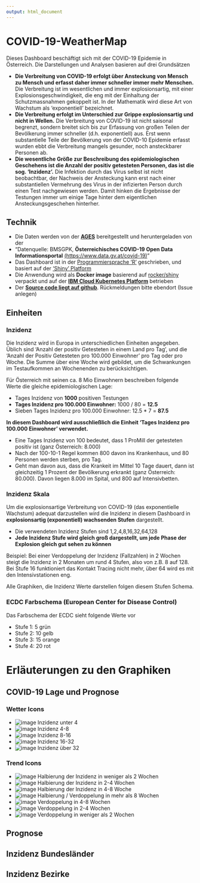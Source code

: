 ```yaml
---
output: html_document
---
```


# COVID-19-WeatherMap

Dieses Dashboard beschäftigt sich mit der COVID-19 Epidemie in Österreich. Die Darstellungen und Analysen basieren auf drei Grundsätzen

- **Die Verbreitung von COVID-19 erfolgt über Ansteckung von Mensch zu Mensch und erfasst daher immer schneller immer mehr Menschen.** Die Verbreitung ist im wesentlichen und immer explosionsartig, mit einer Explosionsgeschwindigkeit, die eng mit der Einhaltung der Schutzmassnahmen gekoppelt ist. In der Mathematik wird diese Art von Wachstum als 'exponentiell' bezeichnet. 
- **Die Verbreitung erfolgt im Unterschied zur Grippe explosionsartig und nicht in Wellen.** Die Verbreitung von COVID-19 ist nicht saisonal begrenzt, sondern breitet sich bis zur Erfassung von großen Teilen der Bevölkerung immer schneller (d.h. exponentiell) aus. Erst wenn substantielle Teile der Bevölkerung von der COVID-10 Epidemie erfasst wurden ebbt die Verbreitung mangels gesunder, noch ansteckbarer Personen ab.
- **Die wesentliche Größe zur Beschreibung des epidemiologischen Geschehens ist die Anzahl der positiv getesteten Personen, das ist die sog. 'Inzidenz'.**  Die Infektion durch das Virus selbst ist nicht beobachtbar, der Nachweis der Ansteckung kann erst nach einer substantiellen Vermehrung des Virus in der infizierten Person durch einen Test nachgewiesen werden. Damit hinken die Ergebnisse der Testungen immer um einige Tage hinter dem eigentlichen Ansteckungsgeschehen hinterher.

## Technik

- Die Daten werden von der **[AGES](https://covid19-dashboard.ages.at)** bereitgestellt und heruntergeladen von der
- "Datenquelle: BMSGPK, **Österreichisches COVID-19 Open Data Informationsportal** [(https://www.data.gv.at/covid-19)](https://www.data.gv.at/covid-19)"
- Das Dashboard ist in der [Programmiersprache 'R'](https://www.r-project.org) geschrieben, und basiert auf der ['Shiny' Platform](https://shiny.rstudio.com)
- Die Anwendung wird als **Docker image** basierend auf [rocker/shiny](https://hub.docker.com/r/rocker/shiny) verpackt und auf der **[IBM Cloud Kubernetes Platform](https://www.ibm.com/de-de/cloud/kubernetes-service)** betrieben 
- Der **[Source code liegt auf github](https://github.com/at062084/COVID-19-WeatherMap)**. Rückmeldungen bitte ebendort (Issue anlegen)


## Einheiten


### Inzidenz

Die Inzidenz wird in Europa in unterschiedlichen Einheiten angegeben. Üblich sind 'Anzahl der positiv Getesteten in einem Land pro Tag', und die 'Anzahl der Positiv Getesteten pro 100.000 Einwohner' pro Tag oder pro Woche. Die Summe über eine Woche wird gebildet, um die Schwankungen im Testaufkommen an Wochenenden zu berücksichtigen. 

Für Österreich mit seinen ca. 8 Mio Einwohnern beschreiben folgende Werte die gleiche epidemiologischen Lage:

- Tages Inzidenz von **1000** positiven Testungen
- **Tages Inzidenz pro 100.000 Einwohner:** 1000 / 80 = **12.5**
- Sieben Tages Inzidenz pro 100.000 Einwohner: 12.5 * 7 = **87.5**

**In diesem Dashboard wird ausschließlich die Einheit 'Tages Inzidenz pro 100.000 Einwohner' verwendet.**

- Eine Tages Inzidenz von 100 bedeutet, dass 1 ProMill der getesteten positiv ist (ganz Österreich: 8.000)
- Nach der 100-10-1 Regel kommen 800 davon ins Krankenhaus, und 80 Personen werden sterben, pro Tag.
- Geht man davon aus, dass die Krankeit im Mittel 10 Tage dauert, dann ist gleichzeitig 1 Prozent der Bevölkerung erkrankt (ganz Österreich: 80.000). Davon liegen 8.000 im Spital, und 800 auf Intensivbetten.

### Inzidenz Skala

Um die explosionsartige Verbreitung von COVID-19 (das exponentielle Wachstum) adequat darzustellen wird die Inzidenz in diesem Dashboard in **explosionsartig (exponentiell) wachsenden Stufen** dargestellt. 

- Die verwendeten Inzidenz Stufen sind 1,2,4,8,16,32,64,128
- **Jede Inzidenz Stufe wird gleich groß dargestellt, um jede Phase der Explosion gleich gut sehen zu können**

Beispiel: Bei einer Verdoppelung der Inzidenz (Fallzahlen) in 2 Wochen steigt die Inzidenz in 2 Monaten um rund 4 Stufen, also von z.B. 8 auf 128. Bei Stufe 16 funktioniert das Kontakt Tracing nicht mehr, über 64 wird es mit den Intensivstationen eng. 

Alle Graphiken, die Inzidenz Werte darstellen folgen diesem Stufen Schema. 


### ECDC Farbschema (European Center for Disease Control)

Das Farbschema der ECDC sieht folgende Werte vor

- Stufe 1: 5  grün
- Stufe 2: 10 gelb
- Stufe 3: 15 orange
- Stufe 4: 20 rot


# Erläuterungen zu den Graphiken

## COVID-19 Lage und Prognose

### Wetter Icons

- ![image](../www/iconWeather-Sun.png) Inzidenz unter 4 
- ![image](../www/iconWeather-Sun-Cloud.png) Inzidenz 4-8 
- ![image](../www/iconWeather-Rain.png) Inzidenz 8-16 
- ![image](../www/iconWeather-Rain.png) Inzidenz 16-32 
- ![image](../www/iconWeather-Thunder.png) Inzidenz über 32 

### Trend Icons

- ![image](../www/iconDirection-S.png) Halbierung der Inzidenz in weniger als 2 Wochen
- ![image](../www/iconDirection-SSE.png) Halbierung der Inzidenz in 2-4 Wochen
- ![image](../www/iconDirection-ESE.png) Halbierung der Inzidenz in 4-8 Woche
- ![image](../www/iconDirection-E.png) Halbierung / Verdoppelung in mehr als 8 Wochen
- ![image](../www/iconDirection-ENE.png) Verdoppelung in 4-8  Wochen
- ![image](../www/iconDirection-NNE.png) Verdoppelung in 2-4 Wochen
- ![image](../www/iconDirection-N.png) Verdoppelung in weniger als 2 Wochen


## Prognose

## Inzidenz Bundesländer

## Inzidenz Bezirke



